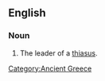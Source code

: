 ==English==

===Noun===
{{en-noun|es}}

# {{context|Ancient Greece}} The leader of a [[thiasus]].

[[Category:Ancient Greece]]